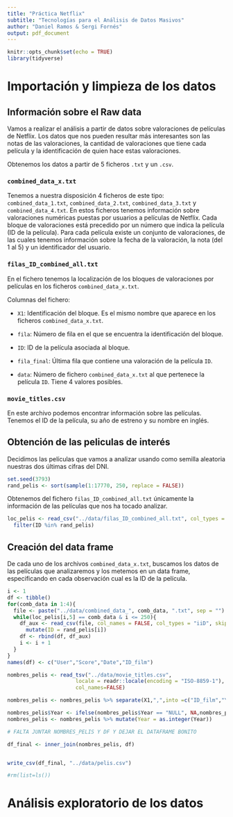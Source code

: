 ```yaml
---
title: "Práctica Netflix"
subtitle: "Tecnologías para el Análisis de Datos Masivos"
author: "Daniel Ramos & Sergi Fornés"
output: pdf_document
---
```


```r
knitr::opts_chunk$set(echo = TRUE)
library(tidyverse)
```

# Importación y limpieza de los datos

## Información sobre el Raw data

Vamos a realizar el análisis a partir de datos sobre valoraciones de películas de Netflix. Los datos que nos pueden resultar más interesantes son las notas de las valoraciones, la cantidad de valoraciones que tiene cada película y la identificación de quien hace estas valoraciones.

Obtenemos los datos a partir de 5 ficheros `.txt` y un `.csv`.

### `combined_data_x.txt`

Tenemos a nuestra disposición 4 ficheros de este tipo: `combined_data_1.txt`, `combined_data_2.txt`, `combined_data_3.txt` y `combined_data_4.txt`. En estos ficheros tenemos información sobre valoraciones numéricas puestas por usuarios a películas de Netflix. Cada bloque de valoraciones está precedido por un número que indica la película (ID de la película). Para cada película existe un conjunto de valoraciones, de las cuales tenemos información sobre la fecha de la valoración, la nota (del 1 al 5) y un identificador del usuario.

### `filas_ID_combined_all.txt`

En el fichero tenemos la localización de los bloques de valoraciones por películas en los ficheros `combined_data_x.txt`.

Columnas del fichero: 

* `X1`: Identificación del bloque. Es el mismo nombre que aparece en los ficheros `combined_data_x.txt`.

* `fila`: Número de fila en el que se encuentra la identificación del bloque.

* `ID`: ID de la película asociada al bloque.

* `fila_final`: Última fila que contiene una valoración de la película `ID`.

* `data`: Número de fichero `combined_data_x.txt` al que pertenece la película `ID`. Tiene 4 valores posibles.

### `movie_titles.csv`

En este archivo podemos encontrar información sobre las películas. Tenemos el ID de la película, su año de estreno y su nombre en inglés.

## Obtención de las peliculas de interés

Decidimos las películas que vamos a analizar usando como semilla aleatoria nuestras dos últimas cifras del DNI.

```r
set.seed(3793)
rand_pelis <- sort(sample(1:17770, 250, replace = FALSE))
```

Obtenemos del fichero `filas_ID_combined_all.txt` únicamente la información de las películas que nos ha tocado analizar.

```r
loc_pelis <- read_csv("../data/filas_ID_combined_all.txt", col_types = "ciiii") %>%
  filter(ID %in% rand_pelis)
```

## Creación del data frame

De cada uno de los archivos `combined_data_x.txt`, buscamos los datos de las películas que analizaremos y los metemos en un data frame, especificando en cada observación cual es la ID de la película.

```r
i <- 1
df <- tibble()
for(comb_data in 1:4){
  file <- paste("../data/combined_data_", comb_data, ".txt", sep = "")
  while(loc_pelis[i,5] == comb_data & i <= 250){
    df_aux <- read_csv(file, col_names = FALSE, col_types = "iiD", skip = loc_pelis[[i,2]], n_max = loc_pelis[[i,4]] - loc_pelis[[i,2]]) %>%
      mutate(ID = rand_pelis[i])
    df <- rbind(df, df_aux)
    i <- i + 1
  }
}
names(df) <- c("User","Score","Date","ID_film")
```



```r
nombres_pelis <- read_tsv("../data/movie_titles.csv",
                      locale = readr::locale(encoding = "ISO-8859-1"),
                      col_names=FALSE)

nombres_pelis <- nombres_pelis %>% separate(X1,",",into =c("ID_film","Year","Title"), extra="merge", convert = TRUE)

nombres_pelis$Year <- ifelse(nombres_pelis$Year == "NULL", NA,nombres_pelis$Year)
nombres_pelis <- nombres_pelis %>% mutate(Year = as.integer(Year))

# FALTA JUNTAR NOMBRES_PELIS Y DF Y DEJAR EL DATAFRAME BONITO

df_final <- inner_join(nombres_pelis, df)


write_csv(df_final, "../data/pelis.csv")

#rm(list=ls())
```

# Análisis exploratorio de los datos
